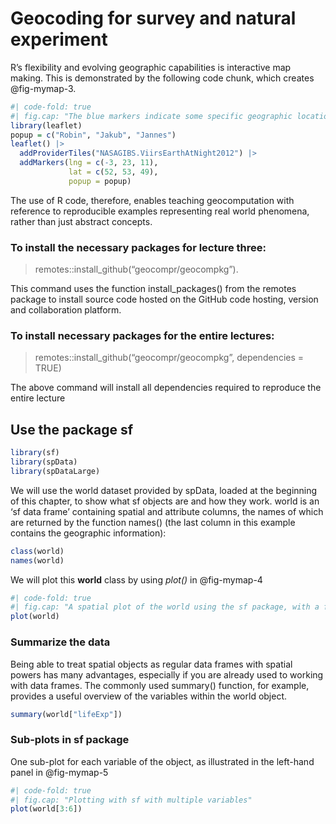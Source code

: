 # Geocoding for survey and natural experiment

R’s flexibility and evolving geographic capabilities is interactive map making. This is demonstrated by the following code chunk, which creates @fig-mymap-3.

```r
#| code-fold: true
#| fig.cap: "The blue markers indicate some specific geographic locations. The basemap is a tiled image of the Earth at night provided by NASA."
library(leaflet)
popup = c("Robin", "Jakub", "Jannes")
leaflet() |>
  addProviderTiles("NASAGIBS.ViirsEarthAtNight2012") |>
  addMarkers(lng = c(-3, 23, 11),
             lat = c(52, 53, 49), 
             popup = popup)
```
The use of R code, therefore, enables teaching geocomputation with reference to reproducible examples representing real world phenomena, rather than just abstract concepts.

### To install the necessary packages for lecture three:

>  remotes::install_github("geocompr/geocompkg"). 

This command uses the function install_packages() from the remotes package to install source code hosted on the GitHub code hosting, version and collaboration platform. 

### To install necessary packages for the entire lectures:

>  remotes::install_github("geocompr/geocompkg", dependencies = TRUE)

The above command will install all dependencies required to reproduce the entire lecture

## Use the package **sf** 

```r
library(sf)
library(spData)       
library(spDataLarge)   
```

We will use the world dataset provided by spData, loaded at the beginning of this chapter, to show what sf objects are and how they work. world is an ‘sf data frame’ containing spatial and attribute columns, the names of which are returned by the function names() (the last column in this example contains the geographic information):

```r
class(world)
names(world)
```

We will plot this **world** class by using *plot()* in @fig-mymap-4

```r
#| code-fold: true
#| fig.cap: "A spatial plot of the world using the sf package, with a facet for each attribute."
plot(world)
```
### Summarize the data  

Being able to treat spatial objects as regular data frames with spatial powers has many advantages, especially if you are already used to working with data frames. The commonly used summary() function, for example, provides a useful overview of the variables within the world object.

```r
summary(world["lifeExp"])
```

### Sub-plots in **sf** package

One sub-plot for each variable of the object, as illustrated in the left-hand panel in @fig-mymap-5

```r
#| code-fold: true
#| fig.cap: "Plotting with sf with multiple variables"
plot(world[3:6])
```




